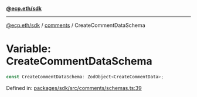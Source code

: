 [**@ecp.eth/sdk**](../../index.mdx)

***

[@ecp.eth/sdk](/sdk-reference/index.mdx) / [comments](/sdk-reference/comments/index.mdx) / CreateCommentDataSchema

# Variable: CreateCommentDataSchema

```ts
const CreateCommentDataSchema: ZodObject<CreateCommentData>;
```

Defined in: [packages/sdk/src/comments/schemas.ts:39](https://github.com/ecp-eth/comments-monorepo/blob/main/packages/sdk/src/comments/schemas.ts#L39)
